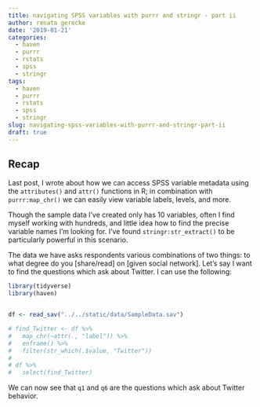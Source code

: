 ```yaml
---
title: navigating SPSS variables with purrr and stringr - part ii
author: renata gerecke
date: '2019-01-21'
categories:
  - haven
  - purrr
  - rstats
  - spss
  - stringr
tags:
  - haven
  - purrr
  - rstats
  - spss
  - stringr
slug: navigating-spss-variables-with-purrr-and-stringr-part-ii
draft: true
---
```



## Recap

Last post, I wrote about how we can access SPSS variable metadata using the `attributes()` and `attr()` functions in R; in combination with `purrr:map_chr()` we can easily view variable labels, levels, and more. 

Though the sample data I've created only has 10 variables, often I find myself working with hundreds, and little idea how to find the precise variable names I'm looking for. I've found `stringr:str_extract()` to be particularly powerful in this scenario. 

The data we have asks respondents various combinations of two things: to what degree do you [share/read] on [given social network]. Let's say I want to find the questions which ask about Twitter. I can use the following:

```r
library(tidyverse)
library(haven)


df <- read_sav("../../static/data/SampleData.sav")

# find_Twitter <- df %>% 
#   map_chr(~attr(., "label")) %>%
#   enframe() %>%
#   filter(str_which(.$value, "Twitter"))
# 
# df %>%
#   select(find_Twitter)

```


We can now see that `q1` and `q6` are the questions which ask about Twitter behavior. 
